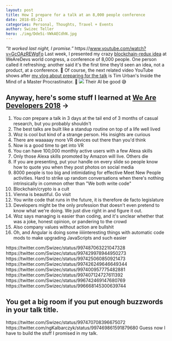 ```yaml
---
layout: post
title: How I prepare for a talk at an 8,000 people conference
date: 2018-05-21
categories: Personal, Thoughts, Travel + Events
author: Swizec Teller
hero: ./img/Dde5i-VWkAECdhN.jpg
---
```


_"It worked last night, I promise.”_ https&#x3A;//www.youtube.com/watch?v=GcOAzREWgFo Last week, I presented my crazy [blockchain-redux idea](https://swizec.com/blog/blockchain-redux-becomes-useful-part-1/swizec/8311) at WeAreDevs world congress, a conference of 8,000 people. One person called it refreshing; another said it's the first time they’d seen an idea, not a product, at a conference. 💪 Of course, the next related video YouTube shows after [my vlog about preparing for the talk](https://www.youtube.com/watch?v=GcOAzREWgFo) is Tim Urban's Inside the Mind of a Master Procrastinator. 🤔 ![](./img/Screen_Shot_2018-05-21_at_02.50.00.png) Their AI be good 😅

## Anyway, here's some stuff I learned at [We Are Developers 2018](https://www.wearedevelopers.com/) →

1.  You _can_ prepare a talk in 3 days at the tail end of 3 months of casual research, but you probably shouldn't
2.  The best talks are built like a standup routine on top of a life well lived
3.  Woz is cool but kind of a strange person. His insights are curious
4.  There are waaaaay more VR devices out there than you'd think
5.  Now is a good time to get into VR
6.  You can have 100,000 monthly active users with a few Alexa skills
7.  Only those Alexa skills promoted by Amazon will live. Others die
8.  If you are presenting, put your handle on every slide so people know how to quote you when they post photos on social media
9.  8000 people is too big and intimidating for effective Meet New People activities. Hard to strike up random conversations when there's nothing intrinsically in common other than "We both write code"
10. Blockchain/crypto is a cult
11. Vienna is beautiful. Go visit
12. You write code that runs in the future, it is therefore de facto legislature
13. Developers might be the only profession that doesn't even pretend to know what we're doing. We just dive right in and figure it out.
14. Woz says managing is easier than coding, and it's unclear whether that was a joke, honest opinion, or pandering to the crowd
15. Also company values without action are bullshit
16. Oh, and Angular is doing some iiiiinteresting things with automatic code mods to make upgrading JavaScripts and such easier

https&#x3A;//twitter.com/Swizec/status/997487063221047328 https&#x3A;//twitter.com/Swizec/status/997429978944950273 https&#x3A;//twitter.com/Swizec/status/997425060850921473 https&#x3A;//twitter.com/Swizec/status/997426249646649344 https&#x3A;//twitter.com/Swizec/status/997400957775482881 https&#x3A;//twitter.com/Swizec/status/997407124727611392 https&#x3A;//twitter.com/Swizec/status/996742469147680769 https&#x3A;//twitter.com/Swizec/status/996668145300639744

## You get a big room if you put enough buzzwords in your talk title.

https&#x3A;//twitter.com/Swizec/status/997470708396675072 https&#x3A;//twitter.com/ngKalbarczyk/status/997469861591879680 Guess now I have to build the stuff I promised in my talk.
